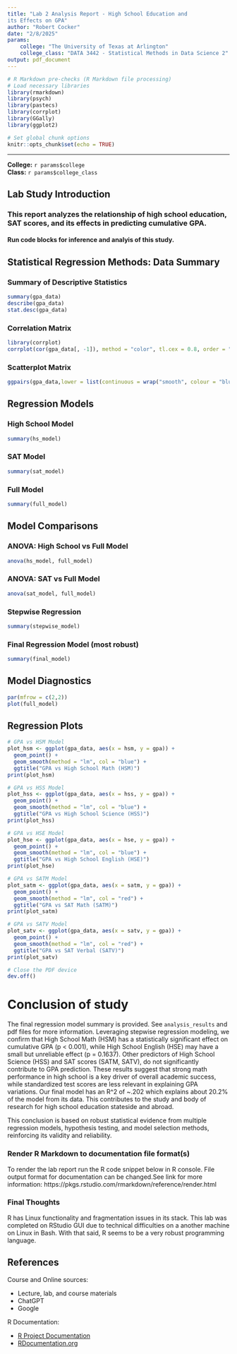 ---
title: "Lab 2 Analysis Report - High School Education and
its Effects on GPA"
author: "Robert Cocker"
date: "2/8/2025"
params:
    college: "The University of Texas at Arlington"
    college_class: "DATA 3442 - Statistical Methods in Data Science 2"
output: pdf_document
---
```{r setup, include=FALSE}
# R Markdown pre-checks (R Markdown file processing)
# Load necessary libraries
library(rmarkdown)
library(psych)
library(pastecs)
library(corrplot)
library(GGally)
library(ggplot2)

# Set global chunk options
knitr::opts_chunk$set(echo = TRUE)
```
---
**College:** `r params$college`  
**Class:** `r params$college_class`

## Lab Study Introduction

### This report analyzes the relationship of high school education, SAT scores, and its effects in predicting cumulative GPA.
#### Run code blocks for inference and analyis of this study.

## Statistical Regression Methods: Data Summary
### Summary of Descriptive Statistics
```{r}
summary(gpa_data)
describe(gpa_data)
stat.desc(gpa_data)
```

### Correlation Matrix
```{r}
library(corrplot)
corrplot(cor(gpa_data[, -1]), method = "color", tl.cex = 0.8, order = "hclust")
```

### Scatterplot Matrix
```{r}
ggpairs(gpa_data,lower = list(continuous = wrap("smooth", colour = "blue")))
```

## Regression Models
### High School Model
```{r}
summary(hs_model)
```

### SAT Model
```{r}
summary(sat_model)
```

### Full Model
```{r}
summary(full_model)
```

## Model Comparisons
### ANOVA: High School vs Full Model
```{r}
anova(hs_model, full_model)
```

### ANOVA: SAT vs Full Model
```{r}
anova(sat_model, full_model)
```

### Stepwise Regression
```{r}
summary(stepwise_model)
```

### Final Regression Model (most robust)
```{r}
summary(final_model)
```

## Model Diagnostics
```{r}
par(mfrow = c(2,2))
plot(full_model)
```

## Regression Plots
```{r}
# GPA vs HSM Model
plot_hsm <- ggplot(gpa_data, aes(x = hsm, y = gpa)) + 
  geom_point() + 
  geom_smooth(method = "lm", col = "blue") + 
  ggtitle("GPA vs High School Math (HSM)")
print(plot_hsm)

# GPA vs HSS Model
plot_hss <- ggplot(gpa_data, aes(x = hss, y = gpa)) + 
  geom_point() + 
  geom_smooth(method = "lm", col = "blue") + 
  ggtitle("GPA vs High School Science (HSS)")
print(plot_hss)

# GPA vs HSE Model
plot_hse <- ggplot(gpa_data, aes(x = hse, y = gpa)) + 
  geom_point() + 
  geom_smooth(method = "lm", col = "blue") + 
  ggtitle("GPA vs High School English (HSE)")
print(plot_hse)

# GPA vs SATM Model
plot_satm <- ggplot(gpa_data, aes(x = satm, y = gpa)) + 
  geom_point() + 
  geom_smooth(method = "lm", col = "red") + 
  ggtitle("GPA vs SAT Math (SATM)")
print(plot_satm)

# GPA vs SATV Model
plot_satv <- ggplot(gpa_data, aes(x = satv, y = gpa)) + 
  geom_point() + 
  geom_smooth(method = "lm", col = "red") + 
  ggtitle("GPA vs SAT Verbal (SATV)")
print(plot_satv)

# Close the PDF device
dev.off()
```

# Conclusion of study
The final regression model summary is provided. See `analysis_results` and pdf files for more information. Leveraging stepwise regression modeling, we confirm that High School Math (HSM) has a statistically significant effect on cumulative GPA (p < 0.001), while High School English (HSE) may have a small but unreliable effect (p = 0.1637). Other predictors of High School Science (HSS) and SAT scores (SATM, SATV), do not significantly contribute to GPA prediction. These results suggest that strong math performance in high school is a key driver of overall academic success, while standardized test scores are less relevant in explaining GPA variations. Our final model has an R^2 of ~.202 which explains about 20.2% of the model from its data. This contributes to the study and body of research for high school education stateside and abroad.  

This conclusion is based on robust statistical evidence from multiple regression models, hypothesis testing, and model selection methods, reinforcing its validity and reliability.

### Render R Markdown to documentation file format(s)
To render the lab report run the R code snippet below in R console. File output format for documentation can be changed.See link for more information: https://pkgs.rstudio.com/rmarkdown/reference/render.html

### Final Thoughts
R has Linux functionality and fragmentation issues in its stack. This lab was completed on RStudio GUI due to technical difficulties on a another machine on Linux in Bash. With that said, R seems to be a very robust programming language.

## References

Course and Online sources:

- Lecture, lab, and course materials
- ChatGPT
- Google

R Documentation:

- [R Project Documentation](https://www.r-project.org/other-docs.html)  
- [RDocumentation.org](https://www.rdocumentation.org/)